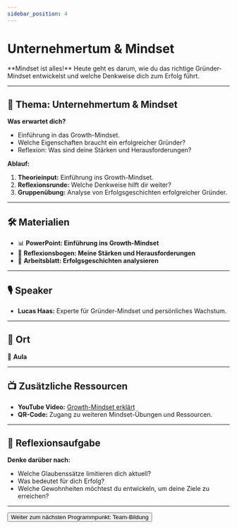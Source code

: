 ```yaml
---
sidebar_position: 4
---
```


# Unternehmertum & Mindset

<Admonition type="info" icon="🧠">
  **Mindset ist alles!**  
  Heute geht es darum, wie du das richtige Gründer-Mindset entwickelst und welche Denkweise dich zum Erfolg führt.
</Admonition>

---

## 🎯 **Thema:** Unternehmertum & Mindset

**Was erwartet dich?**  
- Einführung in das Growth-Mindset.  
- Welche Eigenschaften braucht ein erfolgreicher Gründer?  
- Reflexion: Was sind deine Stärken und Herausforderungen?  

**Ablauf:**  
1. **Theorieinput:** Einführung ins Growth-Mindset.  
2. **Reflexionsrunde:** Welche Denkweise hilft dir weiter?  
3. **Gruppenübung:** Analyse von Erfolgsgeschichten erfolgreicher Gründer.  

---

## 🛠️ **Materialien**

- 📊 **PowerPoint: Einführung ins Growth-Mindset**  
- 📝 **Reflexionsbogen: Meine Stärken und Herausforderungen**  
- 📄 **Arbeitsblatt: Erfolgsgeschichten analysieren**  

---

## 🎙️ **Speaker**

- **Lucas Haas:** Experte für Gründer-Mindset und persönliches Wachstum.  

---

## 📍 **Ort**

📍 **Aula**  

---

## 📺 **Zusätzliche Ressourcen**

- **YouTube Video:** [Growth-Mindset erklärt](https://www.youtube.com/watch?v=example)  
- **QR-Code:** Zugang zu weiteren Mindset-Übungen und Ressourcen.  

---

## 🚀 **Reflexionsaufgabe**

**Denke darüber nach:**  
- Welche Glaubenssätze limitieren dich aktuell?  
- Was bedeutet für dich Erfolg?  
- Welche Gewohnheiten möchtest du entwickeln, um deine Ziele zu erreichen?  

---

<Button destination="/roadmap/docs/startup-basics/yfn-school/day1/team">
  Weiter zum nächsten Programmpunkt: Team-Bildung
</Button>